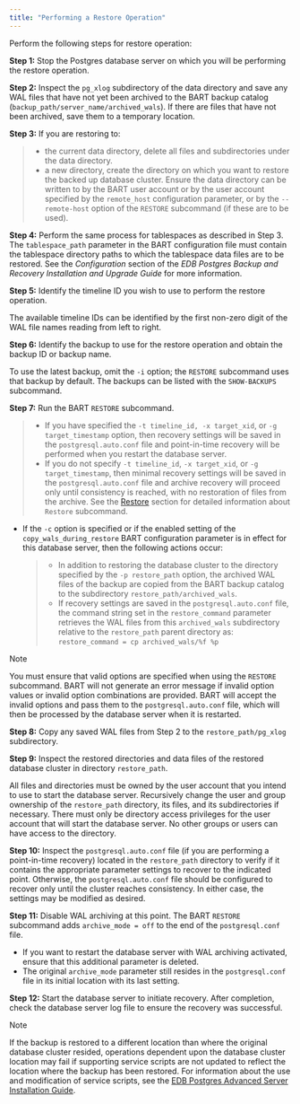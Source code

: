 ```yaml
---
title: "Performing a Restore Operation"
---
```


<div id="performing_a_restore_operation" class="registered_link"></div>

Perform the following steps for restore operation:

**Step 1:** Stop the Postgres database server on which you will be performing the restore operation.

**Step 2:** Inspect the `pg_xlog` subdirectory of the data directory and save any WAL files that have not yet been archived to the BART backup catalog (`backup_path/server_name/archived_wals`). If there are files that have not been archived, save them to a temporary location.

**Step 3:** If you are restoring to:

> -   the current data directory, delete all files and subdirectories under the data directory.
> -   a new directory, create the directory on which you want to restore the backed up database cluster. Ensure the data directory can be written to by the BART user account or by the user account specified by the `remote_host` configuration parameter, or by the `--remote-host` option of the `RESTORE` subcommand (if these are to be used).

**Step 4:** Perform the same process for tablespaces as described in Step 3. The `tablespace_path` parameter in the BART configuration file must contain the tablespace directory paths to which the tablespace data files are to be restored. See the *Configuration* section of the *EDB Postgres Backup and Recovery Installation and Upgrade Guide* for more information.

**Step 5:** Identify the timeline ID you wish to use to perform the restore operation.

The available timeline IDs can be identified by the first non-zero digit of the WAL file names reading from left to right.

**Step 6:** Identify the backup to use for the restore operation and obtain the backup ID or backup name.

To use the latest backup, omit the `-i` option; the `RESTORE` subcommand uses that backup by default. The backups can be listed with the `SHOW-BACKUPS` subcommand.

**Step 7:** Run the BART `RESTORE` subcommand.

> -   If you have specified the `-t timeline_id, -x target_xid`, or `-g target_timestamp` option, then recovery settings will be saved in the `postgresql.auto.conf` file and point-in-time recovery will be performed when you restart the database server.
> -   If you do not specify `-t timeline_id`, `-x target_xid`, or `-g target_timestamp`, then minimal recovery settings will be saved in the `postgresql.auto.conf` file and archive recovery will proceed only until consistency is reached, with no restoration of files from the archive. See the [Restore](../03_basic_bart_subcommand_usage/08_restore/#restore) section for detailed information about `Restore` subcommand.

-   If the `-c` option is specified or if the enabled setting of the `copy_wals_during_restore` BART configuration parameter is in effect for this database server, then the following actions occur:

    > -   In addition to restoring the database cluster to the directory specified by the `-p restore_path` option, the archived WAL files of the backup are copied from the BART backup catalog to the subdirectory `restore_path/archived_wals`.
    > -   If recovery settings are saved in the `postgresql.auto.conf` file, the command string set in the `restore_command` parameter retrieves the WAL files from this `archived_wals` subdirectory relative to the `restore_path` parent directory as: `restore_command = cp archived_wals/%f %p`

<div class="note">

<div class="title">

Note

</div>

You must ensure that valid options are specified when using the `RESTORE` subcommand. BART will not generate an error message if invalid option values or invalid option combinations are provided. BART will accept the invalid options and pass them to the `postgresql.auto.conf` file, which will then be processed by the database server when it is restarted.

</div>

**Step 8:** Copy any saved WAL files from Step 2 to the `restore_path/pg_xlog` subdirectory.

**Step 9:** Inspect the restored directories and data files of the restored database cluster in directory `restore_path`.

All files and directories must be owned by the user account that you intend to use to start the database server. Recursively change the user and group ownership of the `restore_path` directory, its files, and its subdirectories if necessary. There must only be directory access privileges for the user account that will start the database server. No other groups or users can have access to the directory.

**Step 10:** Inspect the `postgresql.auto.conf` file (if you are performing a point-in-time recovery) located in the `restore_path` directory to verify if it contains the appropriate parameter settings to recover to the indicated point. Otherwise, the `postgresql.auto.conf` file should be configured to recover only until the cluster reaches consistency. In either case, the settings may be modified as desired.

**Step 11:** Disable WAL archiving at this point. The BART `RESTORE` subcommand adds `archive_mode = off` to the end of the `postgresql.conf` file.

-   If you want to restart the database server with WAL archiving activated, ensure that this additional parameter is deleted.
-   The original `archive_mode` parameter still resides in the `postgresql.conf` file in its initial location with its last setting.

**Step 12:** Start the database server to initiate recovery. After completion, check the database server log file to ensure the recovery was successful.

<div class="note">

<div class="title">

Note

</div>

If the backup is restored to a different location than where the original database cluster resided, operations dependent upon the database cluster location may fail if supporting service scripts are not updated to reflect the location where the backup has been restored. For information about the use and modification of service scripts, see the [EDB Postgres Advanced Server Installation Guide](https://www.enterprisedb.com/edb-docs).

</div>
